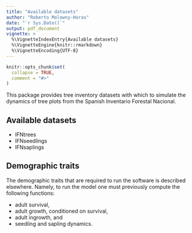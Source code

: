 ```yaml
---
title: "Available datasets"
author: "Roberto Molowny-Horas"
date: "`r Sys.Date()`"
output: pdf_document
vignette: >
  %\VignetteIndexEntry{Available datasets}
  %\VignetteEngine{knitr::rmarkdown}
  %\VignetteEncoding{UTF-8}
---
```


```r
knitr::opts_chunk$set(
  collapse = TRUE,
  comment = "#>"
)
```


This package provides tree inventory datasets with which to simulate the dynamics of tree plots from the Spanish
Inventario Forestal Nacional.

## Available datasets

* IFNtrees
* IFNseedlings
* IFNsaplings

## Demographic traits

The demographic traits that are required to run the \cite{fpm} software is described elsewhere. Namely, to run the model one must previously compute the following functions:

* adult survival,
* adult growth, conditioned on survival,
* adult ingrowth, and
* seedling and sapling dynamics.

